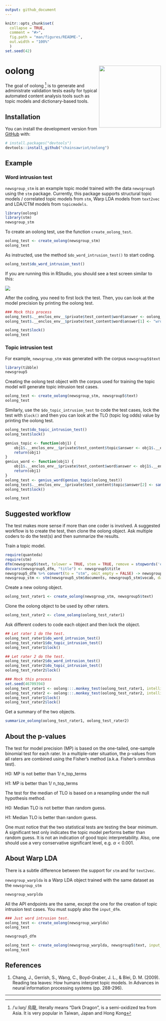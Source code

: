 ```yaml
---
output: github_document
---
```


<!-- README.md is generated from README.Rmd. Please edit that file -->

```r
knitr::opts_chunk$set(
  collapse = TRUE,
  comment = "#>",
  fig.path = "man/figures/README-",
  out.width = "100%"
  )
set.seed(42)
```

# oolong <img src="man/figures/oolong_logo.png" align="right" height="200" />

<!-- badges: start -->
<!-- badges: end -->

The goal of oolong ^[/ˈuːlʊŋ/ 烏龍, literally means "Dark Dragon", is a semi-oxidized tea from Asia. It is very popular in Taiwan, Japan and Hong Kong] is to generate and administrate validation tests easily for typical automated content analysis tools such as topic models and dictionary-based tools.

## Installation

You can install the development version from [GitHub](https://github.com/) with:

``` r
# install.packages("devtools")
devtools::install_github("chainsawriot/oolong")
```

## Example

### Word intrusion test

`newsgroup_stm` is an example topic model trained with the data `newsgroup5` using the `stm` package. Currently, this package supports structural topic models / correlated topic models from `stm`, Warp LDA models from `text2vec` and LDA/CTM models from `topicmodels`.

```r
library(oolong)
library(stm)
newsgroup_stm
```

To create an oolong test, use the function `create_oolong_test`.

```r
oolong_test <- create_oolong(newsgroup_stm)
oolong_test
```

As instructed, use the method `$do_word_intrusion_test()` to start coding. 

```r
oolong_test$do_word_intrusion_test()
```

If you are running this in RStudio, you should see a test screen similar to this:

<img src="man/figures/oolong_demo.gif" align="center" />

After the coding, you need to first lock the test. Then, you can look at the model precision by printing the oolong test.

```r
### Mock this process
oolong_test$.__enclos_env__$private$test_content$word$answer <- oolong_test$.__enclos_env__$private$test_content$word$intruder
oolong_test$.__enclos_env__$private$test_content$word$answer[1] <- "wronganswer"
```

```r
oolong_test$lock()
oolong_test
```

### Topic intrusion test

For example, `newsgroup_stm` was generated with the corpus `newsgroup5$text`

```r
library(tibble)
newsgroup5
```

Creating the oolong test object with the corpus used for training the topic model will generate topic intrusion test cases. 

```r
oolong_test <- create_oolong(newsgroup_stm, newsgroup5$text)
oolong_test
```

Similarly, use the `$do_topic_intrusion_test` to code the test cases, lock the test with `$lock()` and then you can look at the TLO (topic log odds) value by printing the oolong test.

```r
oolong_test$do_topic_intrusion_test()
oolong_test$lock()
```

```r
genius_topic <- function(obj1) {
    obj1$.__enclos_env__$private$test_content$topic$answer <- obj1$.__enclos_env__$private$test_content$topic$intruder
    return(obj1)
}
genius_word <- function(obj1) {
    obj1$.__enclos_env__$private$test_content$word$answer <- obj1$.__enclos_env__$private$test_content$word$intruder
    return(obj1)
}
oolong_test <- genius_word(genius_topic(oolong_test))
oolong_test$.__enclos_env__$private$test_content$topic$answer[2] <- sample(oolong_test$.__enclos_env__$private$test_content$topic$candidates[[2]], 1)
oolong_test$lock()
```

```r
oolong_test
```

## Suggested workflow

The test makes more sense if more than one coder is involved. A suggested workflow is to create the test, then clone the oolong object. Ask multiple coders to do the test(s) and then summarize the results.

Train a topic model.

```r
require(quanteda)
require(stm)
dfm(newsgroup5$text, tolower = TRUE, stem = TRUE, remove = stopwords('english'), remove_punct = TRUE, remove_numbers = TRUE, remove_symbols = TRUE, remove_hyphens = TRUE) %>% dfm_trim(min_docfreq = 5, max_docfreq = 1000) %>% dfm_select(min_nchar = 3, pattern = "^[a-zA-Z]+$", valuetype = "regex") -> newsgroup5_dfm
docvars(newsgroup5_dfm, "title") <- newsgroup5$title
newsgroup5_dfm %>% convert(to = "stm", omit_empty = FALSE) -> newsgroup5_stm
newsgroup_stm <- stm(newsgroup5_stm$documents, newsgroup5_stm$vocab, data =newsgroup5_stm$meta, K = 10, seed = 42)
```

Create a new oolong object.

```r
oolong_test_rater1 <- create_oolong(newsgroup_stm, newsgroup5$text)
```

Clone the oolong object to be used by other raters.

```r
oolong_test_rater2 <- clone_oolong(oolong_test_rater1)
```

Ask different coders to code each object and then lock the object.

```r
## Let rater 1 do the test.
oolong_test_rater1$do_word_intrusion_test()
oolong_test_rater1$do_topic_intrusion_test()
oolong_test_rater1$lock()

## Let rater 2 do the test.
oolong_test_rater2$do_word_intrusion_test()
oolong_test_rater2$do_topic_intrusion_test()
oolong_test_rater2$lock()
```

```r
### Mock this process
set.seed(46709394)
oolong_test_rater1 <- oolong:::.monkey_test(oolong_test_rater1, intelligent = 0.3)
oolong_test_rater2 <- oolong:::.monkey_test(oolong_test_rater2, intelligent = 0)
oolong_test_rater1$lock()
oolong_test_rater2$lock()
```

Get a summary of the two objects.

```r
summarize_oolong(oolong_test_rater1, oolong_test_rater2)
```

## About the p-values

The test for model precision (MP) is based on the one-tailed, one-sample binomial test for each rater. In a multiple-rater situation, the p-values from all raters are combined using the Fisher's method (a.k.a. Fisher's omnibus test).

H0: MP is not better than 1/ n\_top\_terms

H1: MP is better than 1/ n\_top\_terms


The test for the median of TLO is based on a resampling under the null hypothesis method.

H0: Median TLO is not better than random guess.

H1: Median TLO is better than random guess.

One must notice that the two statistical tests are testing the bear minimum. A significant test only indicates the topic model performs better than random guess. It is not an indication of good topic interpretability. Also, one should use a very conservative significant level, e.g. $\alpha < 0.001$.

## About Warp LDA

There is a subtle difference between the support for `stm` and for `text2vec`.

`newsgroup_warplda` is a Warp LDA object trained with the same dataset as the `newsgroup_stm`

```r
newsgroup_warplda
```

All the API endpoints are the same, except the one for the creation of topic intrusion test cases. You must supply also the `input_dfm`.

```r
### Just word intrusion test.
oolong_test <- create_oolong(newsgroup_warplda)
oolong_test
```


```r
newsgroup5_dfm
```

```r
oolong_test <- create_oolong(newsgroup_warplda, newsgroup5$text, input_dfm = newsgroup5_dfm)
oolong_test
```

## References

1. Chang, J., Gerrish, S., Wang, C., Boyd-Graber, J. L., & Blei, D. M. (2009). Reading tea leaves: How humans interpret topic models. In Advances in neural information processing systems (pp. 288-296).

---
